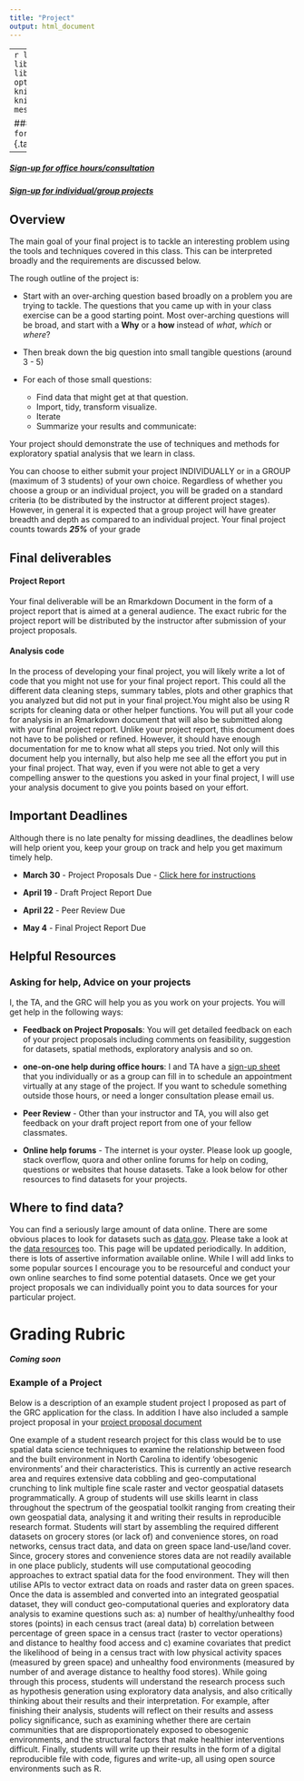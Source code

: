 ```yaml
---
title: "Project"
output: html_document
---
```

---
```r
library(tidyverse); library(kableExtra);library(stringr); library(pander)
library(lubridate)
options(knitr.table.format = "html", knitr.kable.NA = '') 
knitr::opts_chunk$set(echo=FALSE, message=FALSE, warning=FALSE) 
```

### Last Updated: `r format(Sys.time(), "%a %b %d %X")` {.tabset .tabset-fade .tabset-pills}

---

##### **[Sign-up for office hours/consultation](https://docs.google.com/spreadsheets/d/1nICT2k-BMOJwfCB9ufyiJesJ7cbwPErWAMVoUMy0hs0/edit?usp=sharing)**

##### **[Sign-up for individual/group projects](https://docs.google.com/spreadsheets/d/1EbuQxTVlIhx--dAvc0h3e36wgEI_qV7KzXa_Ds4VEaM/edit?usp=sharing)**

## **Overview**

The main goal of your final project is to tackle an interesting problem using the tools and techniques covered in this class. This can be interpreted broadly and the requirements are discussed below. 

The rough outline of the project is: 

- Start with an over-arching question based broadly on a problem you are trying to tackle. The questions that you came up with in your class exercise can be a good starting point. Most over-arching questions will be broad, and start with a **Why** or  a **how** instead of *what*, *which* or *where*?

- Then break down the big question into small tangible questions (around 3 - 5)

- For each of those small questions:

  - Find data that might get at that question. 
  - Import, tidy, transform visualize. 
  - Iterate
  - Summarize your results and communicate:

Your project should demonstrate the use of techniques and methods for exploratory spatial analysis that we learn in class.

You can choose to either submit your project INDIVIDUALLY or in a GROUP (maximum of 3 students) of your own choice. Regardless of whether you choose a group or an individual project, you will be graded on a standard criteria (to be distributed by the instructor at different project stages). However, in general it is expected that a group project will have greater breadth and depth as compared to an individual project. Your final project counts towards ***25%*** of your grade

## **Final deliverables**

#### **Project Report** 

Your final deliverable will be an Rmarkdown Document in the form of a project report that is aimed at a general audience. The exact rubric for the project report will be distributed by the instructor after submission of your project proposals.

#### **Analysis code**

 In the process of developing your final project, you will likely write a lot of code that you might not use for your final project report. This could all the different data cleaning steps, summary tables, plots and other graphics that you analyzed but did not put in your final project.You might also be using R scripts for cleaning data or other helper functions. You will put all your code for analysis in an Rmarkdown document that will also be submitted along with your final project report. Unlike your project report, this document does not have to be polished or refined. However, it should have enough documentation for me to know what all steps you tried. Not only will this document help you internally, but also help me see all the effort you put in your final project. That way, even if you were not able to get a very compelling answer to the questions you asked in your final project, I will use your analysis document to give you points based on your effort.

## **Important Deadlines**

Although there is no late penalty for missing deadlines, the deadlines below will help orient you, keep your group on track and help you get maximum timely help.

- **March 30** - Project Proposals Due - [Click here for instructions](final_project/project_proposal.pdf){target="_blank"}

- **April 19** - Draft Project Report Due

- **April 22** - Peer Review Due

- **May 4** - Final Project Report Due

## **Helpful Resources**

### **Asking for help, Advice on your projects**

I, the TA, and the GRC will help you as you work on your projects. You will get help in the following ways:

- **Feedback on Project Proposals**: You will get detailed feedback on each of your project proposals including comments on feasibility, suggestion for datasets, spatial methods, exploratory analysis and so on.

- **one-on-one help during office hours**: I and TA have a [sign-up sheet](https://docs.google.com/spreadsheets/d/1nICT2k-BMOJwfCB9ufyiJesJ7cbwPErWAMVoUMy0hs0/edit?usp=sharing) that you individually or as a group can fill in to schedule an appointment virtually at any stage of the project. If you want to schedule something outside those hours, or need a longer consultation please email us.

- **Peer Review** - Other than your instructor and TA, you will also get feedback on your draft project report from one of your fellow classmates.

- **Online help forums** - The internet is your oyster. Please look up google, stack overflow, quora and other online forums for help on coding, questions or websites that house datasets. Take a look below for other resources to find datasets for your projects.

## **Where to find data?**

You can find a seriously large amount of data online. There are some obvious places to look for datasets such as [data.gov](data.gov). Please take a look at the [data resources](https://geog215-spds.rbind.io/data_resources.html) too. This page will be updated periodically. In addition, there is lots of assertive information available online. While I will add links to some popular sources I encourage you to be resourceful and conduct your own online searches to find some potential datasets. Once we get your project proposals we can individually point you to data sources for your particular project.

# **Grading Rubric**

***Coming soon***

### **Example of a Project**

Below is a description of an example student project I proposed as part of the GRC application for the class. In addition I have also included a sample project proposal in your [project proposal document](final_project/project_proposal.pdf){target="_blank"}

One example of a student research project for this class would be to use spatial data science techniques to examine the relationship between food and the built environment in North Carolina to identify ‘obesogenic environments’ and their characteristics. This is currently an active research area and requires extensive data cobbling and geo-computational crunching to link multiple fine scale raster and vector geospatial datasets programmatically. A group of students will use skills learnt in class throughout the spectrum of the geospatial toolkit ranging from creating their own geospatial data, analysing it and writing their results in reproducible research format. Students will start by assembling the required different datasets on grocery stores (or lack of) and convenience stores, on road networks, census tract data, and data on green space land-use/land cover. Since, grocery stores and convenience stores data are not readily available in one place publicly, students will use computational geocoding approaches to extract spatial data for the food environment. They will then utilise APIs to vector extract data on roads and raster data on green spaces. Once the data is assembled and converted into an integrated geospatial dataset, they will conduct geo-computational queries and exploratory data analysis to examine questions such as: a) number of healthy/unhealthy food stores (points)  in each census tract (areal data) b) correlation between percentage of green space in a census tract (raster to vector operations) and distance to healthy food access and c) examine covariates that predict the likelihood of being in a census tract with low physical activity spaces (measured by green space) and unhealthy food environments (measured by number of and average distance to healthy food stores). While going through this process, students will understand the research process such as hypothesis generation using exploratory data analysis, and also critically thinking about their results and their interpretation. For example, after finishing their analysis, students will reflect on their results and assess policy significance, such as examining whether there are certain communities that are disproportionately exposed to obesogenic environments, and the structural factors that make healthier interventions difficult. Finally, students will write up their results in the form of a digital reproducible file with code, figures and write-up, all using open source environments such as R.


